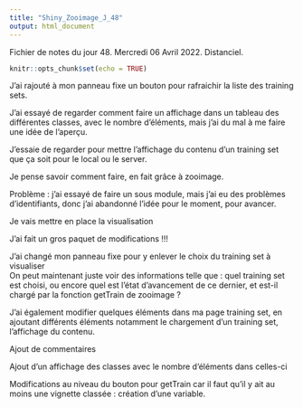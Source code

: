 ```yaml
---
title: "Shiny_Zooimage_J_48"
output: html_document
---
```


Fichier de notes du jour 48. Mercredi 06 Avril 2022. Distanciel.

```r
knitr::opts_chunk$set(echo = TRUE)
```

J'ai rajouté à mon panneau fixe un bouton pour rafraichir la liste des training sets. \

J'ai essayé de regarder comment faire un affichage dans un tableau des différentes classes, avec le nombre d'éléments, mais j'ai du mal à me faire une idée de l'aperçu. \

J'essaie de regarder pour mettre l'affichage du contenu d'un training set que ça soit pour le local ou le server. \

Je pense savoir comment faire, en fait grâce à zooimage. \

Problème : j'ai essayé de faire un sous module, mais j'ai eu des problèmes d'identifiants, donc j'ai abandonné l'idée pour le moment, pour avancer. \

Je vais mettre en place la visualisation \

J'ai fait un gros paquet de modifications !!! \

J'ai changé mon panneau fixe pour y enlever le choix du training set à visualiser \
On peut maintenant juste voir des informations telle que : quel training set est choisi, ou encore quel est l'état d'avancement de ce dernier, et est-il chargé par la fonction getTrain de zooimage ? \

J'ai également modifier quelques éléments dans ma page training set, en ajoutant différents éléments notamment le chargement d'un training set, l'affichage du contenu. \

Ajout de commentaires \

Ajout d'un affichage des classes avec le nombre d'éléments dans celles-ci \

Modifications au niveau du bouton pour getTrain car il faut qu'il y ait au moins une vignette classée : création d'une variable. \

